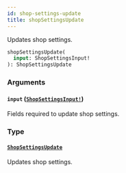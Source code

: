 ```yaml
---
id: shop-settings-update
title: shopSettingsUpdate
---
```


Updates shop settings.

```graphql
shopSettingsUpdate(
  input: ShopSettingsInput!
): ShopSettingsUpdate

```

### Arguments

#### `input` ([`ShopSettingsInput!`](/developer/api-reference/inputs/shop-settings-input.mdx))

Fields required to update shop settings.

### Type

#### [`ShopSettingsUpdate`](/developer/api-reference/objects/shop-settings-update.mdx)

Updates shop settings.
